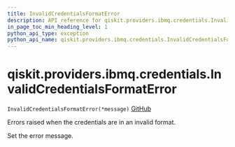 ```yaml
---
title: InvalidCredentialsFormatError
description: API reference for qiskit.providers.ibmq.credentials.InvalidCredentialsFormatError
in_page_toc_min_heading_level: 1
python_api_type: exception
python_api_name: qiskit.providers.ibmq.credentials.InvalidCredentialsFormatError
---
```


# qiskit.providers.ibmq.credentials.InvalidCredentialsFormatError

<span id="qiskit.providers.ibmq.credentials.InvalidCredentialsFormatError" />

`InvalidCredentialsFormatError(*message)` [GitHub](https://github.com/qiskit/qiskit-ibmq-provider/tree/stable/0.16/qiskit/providers/ibmq/credentials/exceptions.py "view source code")

Errors raised when the credentials are in an invalid format.

Set the error message.

